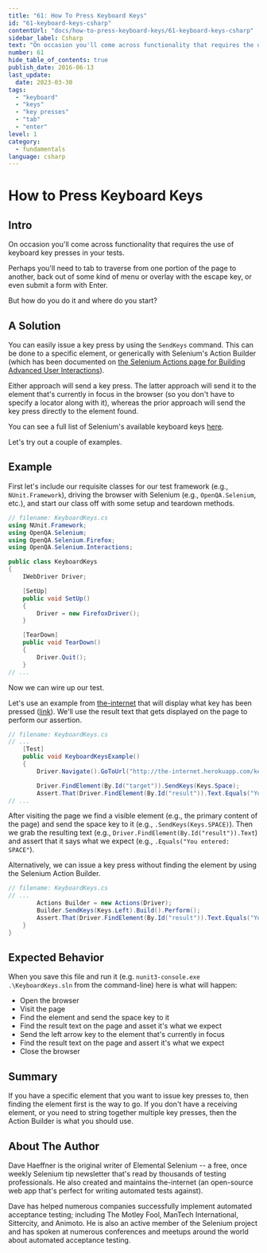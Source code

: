```yaml
---
title: "61: How To Press Keyboard Keys"
id: "61-keyboard-keys-csharp"
contentUrl: "docs/how-to-press-keyboard-keys/61-keyboard-keys-csharp"
sidebar_label: Csharp
text: "On occasion you'll come across functionality that requires the use of keyboard key presses in your tests. Perhaps you'll need to tab to traverse from one portion of the page to another, back out of some kind of menu or overlay with the escape key, or even submit a form with Enter. But how do you do it and where do you start?"
number: 61
hide_table_of_contents: true
publish_date: 2016-06-13
last_update:
  date: 2023-03-30
tags:
  - "keyboard"
  - "keys"
  - "key presses"
  - "tab"
  - "enter"
level: 1
category:
  - fundamentals
language: csharp
---
```


# How to Press Keyboard Keys

## Intro

On occasion you'll come across functionality that requires the use of keyboard key presses in your tests.

Perhaps you'll need to tab to traverse from one portion of the page to another, back out of some kind of menu or overlay with the escape key, or even submit a form with Enter.

But how do you do it and where do you start?

## A Solution

You can easily issue a key press by using the `SendKeys` command. This can be done to a specific element, or generically with Selenium's Action Builder (which has been documented on [the Selenium Actions page for Building Advanced User Interactions](https://www.selenium.dev/selenium/docs/api/dotnet/html/T_OpenQA_Selenium_Interactions_Actions.htm)).

Either approach will send a key press. The latter approach will send it to the element that's currently in focus in the browser (so you don't have to specify a locator along with it), whereas the prior approach will send the key press directly to the element found.

You can see a full list of Selenium's available keyboard keys [here](http://seleniumhq.github.io/selenium/docs/api/dotnet/html/T_OpenQA_Selenium_Keys.htm).

Let's try out a couple of examples.

## Example

First let's include our requisite classes for our test framework (e.g., `NUnit.Framework`), driving the browser with Selenium (e.g., `OpenQA.Selenium`, etc.), and start our class off with some setup and teardown methods.

```csharp
// filename: KeyboardKeys.cs
using NUnit.Framework;
using OpenQA.Selenium;
using OpenQA.Selenium.Firefox;
using OpenQA.Selenium.Interactions;

public class KeyboardKeys
{
    IWebDriver Driver;

    [SetUp]
    public void SetUp()
    {
        Driver = new FirefoxDriver();
    }

    [TearDown]
    public void TearDown()
    {
        Driver.Quit();
    }
// ...
```

Now we can wire up our test.

Let's use an example from [the-internet](https://github.com/tourdedave/the-internet) that will display what key has been pressed ([link](http://the-internet.herokuapp.com/key_presses)). We'll use the result text that gets displayed on the page to perform our assertion.

```csharp
// filename: KeyboardKeys.cs
// ...
    [Test]
    public void KeyboardKeysExample()
    {
        Driver.Navigate().GoToUrl("http://the-internet.herokuapp.com/key_presses");

        Driver.FindElement(By.Id("target")).SendKeys(Keys.Space);
        Assert.That(Driver.FindElement(By.Id("result")).Text.Equals("You entered: SPACE"));
// ...
```

After visiting the page we find a visible element (e.g., the primary content of the page) and send the space key to it (e.g., `.SendKeys(Keys.SPACE)`). Then we grab the resulting text (e.g., `Driver.FindElement(By.Id("result")).Text`) and assert that it says what we expect (e.g., `.Equals("You entered: SPACE"`).

Alternatively, we can issue a key press without finding the element by using the Selenium Action Builder.

```csharp
// filename: KeyboardKeys.cs
// ...
        Actions Builder = new Actions(Driver);
        Builder.SendKeys(Keys.Left).Build().Perform();
        Assert.That(Driver.FindElement(By.Id("result")).Text.Equals("You entered: LEFT"));
    }
}
```

## Expected Behavior

When you save this file and run it (e.g. `nunit3-console.exe .\KeyboardKeys.sln` from the command-line) here is what will happen:

- Open the browser
- Visit the page
- Find the element and send the space key to it
- Find the result text on the page and asset it's what we expect
- Send the left arrow key to the element that's currently in focus
- Find the result text on the page and assert it's what we expect
- Close the browser

## Summary

If you have a specific element that you want to issue key presses to, then finding the element first is the way to go. If you don't have a receiving element, or you need to string together multiple key presses, then the Action Builder is what you should use.

## About The Author

Dave Haeffner is the original writer of Elemental Selenium -- a free, once weekly Selenium tip newsletter that's read by thousands of testing professionals. He also created and maintains the-internet (an open-source web app that's perfect for writing automated tests against).

Dave has helped numerous companies successfully implement automated acceptance testing; including The Motley Fool, ManTech International, Sittercity, and Animoto. He is also an active member of the Selenium project and has spoken at numerous conferences and meetups around the world about automated acceptance testing.
